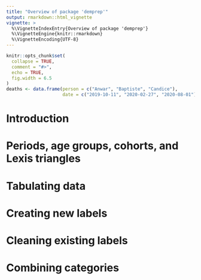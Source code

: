 ```yaml
---
title: "Overview of package 'demprep'"
output: rmarkdown::html_vignette
vignette: >
  %\VignetteIndexEntry{Overview of package 'demprep'}
  %\VignetteEngine{knitr::rmarkdown}
  %\VignetteEncoding{UTF-8}
---
```


```r
knitr::opts_chunk$set(
  collapse = TRUE,
  comment = "#>",
  echo = TRUE,
  fig.width = 6.5
)
deaths <- data.frame(person = c("Anwar", "Baptiste", "Candice"),
                     date = c("2019-10-11", "2020-02-27", "2020-08-01"))
```

# Introduction

# Periods, age groups, cohorts, and Lexis triangles

# Tabulating data

# Creating new labels

# Cleaning existing labels

# Combining categories






